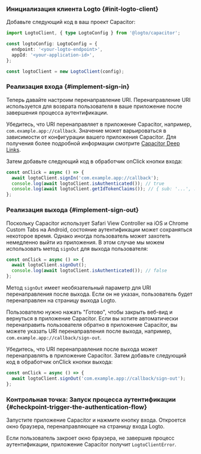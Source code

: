 
### Инициализация клиента Logto \{#init-logto-client}

Добавьте следующий код в ваш проект Capacitor:

```ts
import LogtoClient, { type LogtoConfig } from '@logto/capacitor';

const logtoConfig: LogtoConfig = {
  endpoint: '<your-logto-endpoint>',
  appId: '<your-application-id>',
};

const logtoClient = new LogtoClient(config);
```

### Реализация входа \{#implement-sign-in}

<SignInFlowSummary />

Теперь давайте настроим перенаправление URI. Перенаправление URI используется для возврата пользователя в ваше приложение после завершения процесса аутентификации.

Убедитесь, что URI перенаправляет в приложение Capacitor, например, `com.example.app://callback`. Значение может варьироваться в зависимости от конфигурации вашего приложения Capacitor. Для получения более подробной информации смотрите [Capacitor Deep Links](https://capacitorjs.com/docs/guides/deep-links).

Затем добавьте следующий код в обработчик onClick кнопки входа:

```ts
const onClick = async () => {
  await logtoClient.signIn('com.example.app://callback');
  console.log(await logtoClient.isAuthenticated()); // true
  console.log(await logtoClient.getIdTokenClaims()); // { sub: '...', ... }
};
```

### Реализация выхода \{#implement-sign-out}

Поскольку Capacitor использует Safari View Controller на iOS и Chrome Custom Tabs на Android, состояние аутентификации может сохраняться некоторое время. Однако иногда пользователь может захотеть немедленно выйти из приложения. В этом случае мы можем использовать метод `signOut` для выхода пользователя:

```ts
const onClick = async () => {
  await logtoClient.signOut();
  console.log(await logtoClient.isAuthenticated()); // false
};
```

Метод `signOut` имеет необязательный параметр для URI перенаправления после выхода. Если он не указан, пользователь будет перенаправлен на страницу выхода Logto.

Пользователю нужно нажать "Готово", чтобы закрыть веб-вид и вернуться в приложение Capacitor. Если вы хотите автоматически перенаправить пользователя обратно в приложение Capacitor, вы можете указать URI перенаправления после выхода, например, `com.example.app://callback/sign-out`.

Убедитесь, что URI перенаправления после выхода может перенаправлять в приложение Capacitor. Затем добавьте следующий код в обработчик onClick кнопки выхода:

```ts
const onClick = async () => {
  await logtoClient.signOut('com.example.app://callback/sign-out');
};
```

### Контрольная точка: Запуск процесса аутентификации \{#checkpoint-trigger-the-authentication-flow}

Запустите приложение Capacitor и нажмите кнопку входа. Откроется окно браузера, перенаправляющее на страницу входа Logto.

Если пользователь закроет окно браузера, не завершив процесс аутентификации, приложение Capacitor получит `LogtoClientError`.
